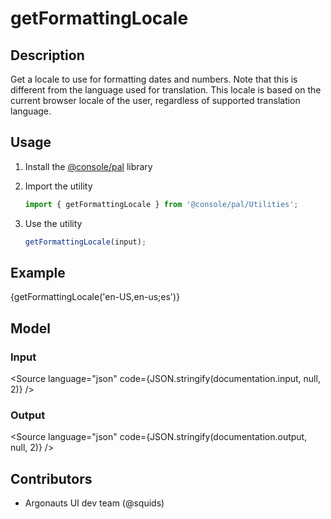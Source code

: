 
<Meta
  title="Cloud utilities/getFormattingLocale"
  component={getFormattingLocale}
  argTypes={{}}
/>

# getFormattingLocale

## Description

Get a locale to use for formatting dates and numbers. Note that this is different from the language used for translation. This locale is based on the current browser locale of the user, regardless of supported translation language.

## Usage

1.  Install the [@console/pal](https://github.ibm.com/ibmcloud/pal#how-to-install-and-use) library
2.  Import the utility

    ```js
    import { getFormattingLocale } from '@console/pal/Utilities';
    ```

3.  Use the utility

    ```js
    getFormattingLocale(input);
    ```

## Example

<Canvas>
  <Story name="Example">
    {getFormattingLocale('en-US,en-us;es')}
  </Story>
</Canvas>

## Model

### Input

<Source language="json" code={JSON.stringify(documentation.input, null, 2)} />

### Output

<Source language="json" code={JSON.stringify(documentation.output, null, 2)} />

## Contributors

- Argonauts UI dev team (@squids)
